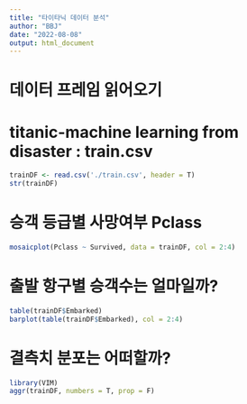 ```yaml
---
title: "타이타닉 데이터 분석"
author: "BBJ"
date: "2022-08-08"
output: html_document
---
```


# 데이터 프레임 읽어오기
# titanic-machine learning from disaster : train.csv
```r
trainDF <- read.csv('./train.csv', header = T)
str(trainDF)
```

# 승객 등급별 사망여부 Pclass
```r
mosaicplot(Pclass ~ Survived, data = trainDF, col = 2:4)
```

# 출발 항구별 승객수는 얼마일까?
```r
table(trainDF$Embarked)
barplot(table(trainDF$Embarked), col = 2:4)
```

# 결측치 분포는 어떠할까?
```r
library(VIM)
aggr(trainDF, numbers = T, prop = F)
```



























